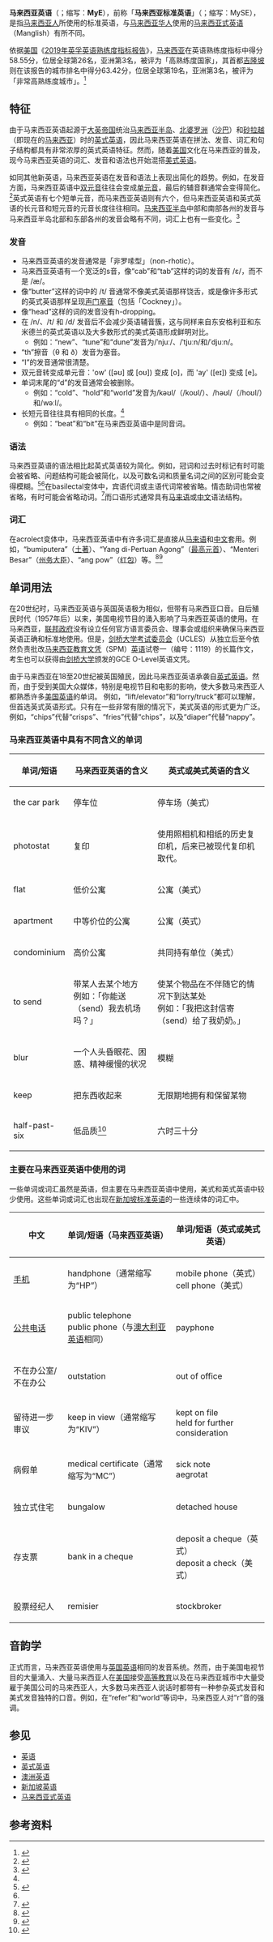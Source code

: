 {{主条目消歧义|本条目介绍的是「'''马来西亚英语'''」（MyE）。关于从马来西亚英语延伸出的非标准英语变种，请见：'''[[马来西亚式英语|马来西亚式英语]]'''（Manglish）}}
{{Infobox language
| name           = 马来西亚英语
| nativename     = Malaysian English (MyE)
| pronunciation  = <!--原始名稱的 IPA 發音-->
| states         = {{flag|Malaysia}}
| latd =  | latm = | latNS = <!-- 緯度 degree/min/dir-->
| longd = | longm = | longEW = <!-- 經度 deg/min/dir-->
| speakers       = <!--語言的使用者人數-->
| date           = <!--統計語言的使用者人數的日期-->
| ref            = 
| iso1           = <!--語言的 ISO 639-1 代碼-->
| iso2           = <!--語言的 ISO 639-2 代碼-->
| iso2b          = <!--語言的 ISO 639-2 參考書目學代碼-->
| iso2t          = <!--語言的 ISO 639-2 術語代碼-->
| iso3           = <!--語言的 ISO 639-3 代碼-->
| iso3text       = <!--ISO 639-3 代碼说明-->
| iso5           = <!--語言的 ISO 639-5 代碼-->
| iso5text       = <!--ISO 639-5 代碼说明-->
| isoexception   = dialect
| glotto         = 
| glottoname     = 
| glottofoot     = 
| glottorefname  = 
| guthrie        = 
| lingua         = 
| lingua_re f    = 
| ietf           = en-MY
| familycolor    = Indo-European
| fam2           = [[日耳曼语族|日耳曼语族]]
| fam3           = [[西日耳曼語支|西日耳曼語支]]
| fam4           = [[因格沃内语|因格沃内语]]
| fam5           = [[盎格鲁-弗里斯兰语组|盎格鲁-弗里斯兰语组]]
| fam6           = [[古英语|古英语]]
| fam7           = [[英语|英语]]
| fam8           = [[英式英语|英式英语]]
| script         = <!--代表語言的書寫系統-->
| standards      = <!--語言的標準音-->
| nation         = <!--用此語言當作官方語言國家的列表-->
| agency         = 
| lc1            = <!--第一種方言的語言代碼-->
| ld1            = <!--第一種方言的名稱-->
| ll1            = <!--第一種方言的條目名稱-->
| signers        = <!--遷數本語言的人數-->
| setting        = <!--語言的使用-->
| imagecaption   = <!--圖片的簡單描述-->
| image          = <!--[[File:圖片名稱.png|center]]-->
| map            = [[File:Location_Malaysia_ASEAN.svg|center]]]]
| notice         = IPA
}}

'''马来西亚英语'''（{{lang-en|Malaysian English}}；缩写：'''MyE'''），前称「'''马来西亚标准英语'''」（{{lang-en|Malaysian Standard English}}；缩写：MySE），是指[[马来西亚人|马来西亚人]]所使用的标准英语，与[[马来西亚华人|马来西亚华人]]使用的[[马来西亚式英语|马来西亚式英语]]（Manglish）有所不同。

依据[[美国|美国]]《[[英孚英语水平指数|2019年英孚英语熟练度指标报告]]》，[[马来西亚|马来西亚]]在英语熟练度指标中得分58.55分，位居全球第26名，亚洲第3名，被评为「高熟练度国家」，其首都[[吉隆坡|吉隆坡]]则在该报告的城市排名中得分63.42分，位居全球第19名，亚洲第3名，被评为「非常高熟练度城市」。<ref>{{cite web|url=https://www.ef.com/assetscdn/WIBIwq6RdJvcD9bc8RMd/legacy/__/~/media/centralefcom/epi/downloads/full-reports/v9/ef-epi-2019-english.pdf|title=2019 EF English Proficiency Index|publisher=EF Education First Ltd|website=www.ef.com}}</ref>

== 特征 ==
由于马来西亚英语起源于[[大英帝国|大英帝国]]统治[[马来西亚半岛|马来西亚半岛]]、[[北婆罗洲|北婆罗洲]]（[[沙巴|沙巴]]）和[[砂拉越|砂拉越]]（即现在的[[马来西亚|马来西亚]]）时的[[英式英语|英式英语]]，因此马来西亚英语在拼法、发音、词汇和句子结构都具有非常浓厚的英式英语特征。然而，随着[[美国|美国]]文化在马来西亚的普及，现今马来西亚英语的词汇、发音和语法也开始混搭[[美式英语|美式英语]]。

如同其他新英语，马来西亚英语在发音和语法上表现出简化的趋势。例如，在发音方面，马来西亚英语中[[双元音|双元音]]往往会变成[[单元音|单元音]]，最后的辅音群通常会变得简化。<ref name="yamaguchi">{{cite book |url= https://books.google.com/books?id=juAzDwAAQBAJ&pg=PA12 |title=English in Malaysia: Current Use and Status |editor=Toshiko Yamaguchi |editor2=David Deterding |pages=12–13 |isbn=9789004314306 |publisher=Brill |date=2016-04-07 }}</ref>英式英语有七个短单元音，而马来西亚英语则有六个，但马来西亚英语和英式英语的长元音和短元音的元音长度往往相同。[[马来西亚半岛|马来西亚半岛]]中部和南部各州的发音与马来西亚半岛北部和东部各州的发音会略有不同，词汇上也有一些变化。<ref name="hashim2">{{cite book |url=https://books.google.com/books?id=ngPPJtDJ3gwC&pg=PT70 |title=English in Southeast Asia: Features, Policy and Language in Use |author=Azirah Hashim |author2=Rachel Tan |editor=Ee Ling Low |editor2=Azirah Hashim |pages=57–59 |publisher=John Benjamins Publishing Company |date=2012-01-24|isbn= 978-9027249029 }}</ref>

=== 发音 ===
* 马来西亚英语的发音通常是「非罗嗦型」（non-rhotic）。
* 马来西亚英语有一个宽泛的s音，像“cab”和“tab”这样的词的发音有 /ɛ/，而不是 /æ/。
* 像“butter”这样的词中的 /t/ 音通常不像美式英语那样饶舌，或是像许多形式的英式英语那样呈现[[声门塞音|声门塞音]]（包括「Cockney」）。
* 像“head”这样的词的发音没有h-dropping。
* 在 /n/、/t/ 和 /d/ 发音后不会减少英语辅音簇，这与同样来自东安格利亚和东米德兰的英式英语以及大多数形式的美式英语形成鲜明对比。
** 例如：“new”、“tune”和“dune”发音为/ˈnjuː/、/ˈtjuːn/和/ˈdjuːn/。
* “th”擦音（θ 和 ð）发音为塞音。
* “I”的发音通常很清楚。
* 双元音转变成单元音：'ow' ([əʊ] 或 [oʊ]) 变成 [o]，而 'ay' ([eɪ]) 变成 [e]。
* 单词末尾的“d”的发音通常会被删除。
** 例如：“cold”、“hold”和“world”发音为/kəʊl/（/koʊl/）、/həʊl/（/hoʊl/）和/wəːl/。
* 长短元音往往具有相同的长度。<ref name="hashim2"/>
** 例如：“beat”和“bit”在马来西亚英语中是同音词。

=== 语法 ===
马来西亚英语的语法相比起英式英语较为简化。例如，冠词和过去时标记有时可能会被省略、问题结构可能会被简化，以及可数名词和质量名词之间的区别可能会变得模糊。<ref name="sung">{{cite book |url=https://books.google.com/books?id=EvCmBgAAQBAJ&pg=PA208 |title=Conditions for English Language Teaching and Learning in Asia |editor=Kiwan Sung |editor2=Bernard Spolsk |pages=208–209 |date=2015-01-28 |publisher= Cambridge Scholars Publishing |isbn=9781443872928}}</ref><ref name="yamaguchi"/>在basilectal变体中，宾语代词或主语代词常被省略。情态助词也常被省略，有时可能会省略动词。<ref name="hashim">{{cite book |url=https://books.google.com/books?id=ngPPJtDJ3gwC&pg=PT76 |title=English in Southeast Asia: Features, Policy and Language in Use|author=Azirah Hashim |author2=Rachel Tan |editor=Ee Ling Low |editor2=Azirah Hashim |pages=62–65 |publisher=John Benjamins Publishing Company |date=2012-01-24|isbn= 978-9027249029}}</ref>而口语形式通常具有[[马来语|马来语]]或[[中文|中文]]语法结构。

=== 词汇 ===
在acrolect变体中，马来西亚英语中有许多词汇是直接从[[马来语|马来语]]和[[中文|中文]]套用。例如，“bumiputera”（[[土著|土著]]）、“Yang di-Pertuan Agong”（[[最高元首|最高元首]]）、“Menteri Besar”（[[马来西亚州务大臣和首席部长|州务大臣]]）、“ang pow”（[[红包|红包]]）等。<ref name="ISRN">{{cite journal |title=The Many Faces of Malaysian English |author=Jantmary Thirusanku |author2=Melor Md. Yunus |journal = ISRN Education|volume= 2012 |pages=1–14 |date=2012 |doi=10.5402/2012/138928 |doi-access=free }}</ref><ref name="Bernama.com">{{cite web |url=http://www.bernama.com/bernama/v5/newsgeneral.php?id=474426|title= Najib chairs 108th Meeting of Mentaris Besar and Chief Ministers|archive-url=https://web.archive.org/web/20110629140240/http://www.bernama.com/bernama/v5/newsgeneral.php?id=474426 |archive-date=2011-06-29 |work=Bernama – Malaysian National News Agency|url-status=dead}}</ref>

== 单词用法 ==
在20世纪时，马来西亚英语与英国英语极为相似，但带有马来西亚口音。自后殖民时代（1957年后）以来，美国电视节目的涌入影响了马来西亚英语的使用。在马来西亚，[[马来西亚联邦政府|联邦政府]]没有设立任何官方语言委员会、理事会或组织来确保马来西亚英语正确和标准地使用。但是，[[剑桥大学考试委员会|剑桥大学考试委员会]]（UCLES）从独立后至今依然负责批改[[马来西亚教育文凭|马来西亚教育文凭]]（SPM）[[英语|英语]]试卷一（编号：1119）的长篇作文，考生也可以获得由[[剑桥大学|剑桥大学]]颁发的GCE O-Level英语文凭。

由于马来西亚在18至20世纪被英国殖民，因此马来西亚英语承袭自[[英式英语|英式英语]]。然而，由于受到美国大众媒体，特别是电视节目和电影的影响，使大多数马来西亚人都熟悉许多[[美国英语|美国英语]]的单词。 例如，“lift/elevator”和“lorry/truck”都可以理解，但首选英式英语形式。只有在一些非常有限的情况下，美式英语的形式更为广泛。例如，“chips”代替“crisps”、“fries”代替“chips”，以及“diaper”代替“nappy”。

=== 马来西亚英语中具有不同含义的单词 ===
{| class="wikitable"
|-
! 单词/短语
! 马来西亚英语的含义
! 英式或美式英语的含义
|-
| the car park
| 停车位
| 停车场（美式）
|-
| photostat
| 复印
| 使用照相机和相纸的历史复印机，后来已被现代复印机取代。
|-
| flat
| 低价公寓
| 公寓（美式）
|-
| apartment
| 中等价位的公寓
| 公寓（英式）
|-
| condominium
| 高价公寓
| 共同持有单位（美式）
|-
| to send
| 带某人去某个地方<br />例如：「你能送（send）我去机场吗？」
| 使某个物品在不伴随它的情况下到达某处<br />例如：「我把这封信寄（send）给了我奶奶。」
|-
| blur
| 一个人头昏眼花、困惑、精神缓慢的状况
| 模糊
|-
| keep
| 把东西收起来
| 无限期地拥有和保留某物
|-
| half-past-six
| 低品质<ref>{{Cite web|url=https://www.nst.com.my/opinion/letters/2018/07/392816/staying-clear-half-past-six-conundrum|title=Staying clear of the half-past-six conundrum | New Straits Times|first=DATUK ABU BAKAR ABDUL|last=HAMID|date=2018-07-21|website=NST Online}}</ref>
| 六时三十分
|}

=== 主要在马来西亚英语中使用的词 ===
一些单词或词汇虽然是英语，但主要在马来西亚英语中使用，美式和英式英语中较少使用。这些单词或词汇也出现在[[新加坡英语|新加坡标准英语]]的一些连续体的词汇中。

{| class="wikitable"
|-
! 中文
! 单词/短语（马来西亚英语）
! 单词/短语（英式或美式英语）
|-
| [[手机|手机]]
| handphone（通常缩写为“HP”）
| mobile phone（英式）<br />cell phone（美式）
|-
| [[公共电话|公共电话]]
| public telephone<br />public phone（与[[澳大利亚英语|澳大利亚英语]]相同）
| payphone
|-
| 不在办公室/不在办公
| outstation
| out of office
|-
| 留待进一步审议
| keep in view（通常缩写为“KIV”）
| kept on file<br />held for further consideration
|-
| 病假单
| medical certificate（通常缩写为“MC”）
| sick note<br />aegrotat
|-
| 独立式住宅
| bungalow
| detached house
|-
| 存支票
| bank in a cheque
| deposit a cheque（英式）<br />deposit a check（美式）
|-
| 股票经纪人
| remisier
| stockbroker
|}

== 音韵学 ==
正式而言，马来西亚英语使用与[[英国英语|英国英语]]相同的发音系统。然而，由于美国电视节目的大量涌入、大量马来西亚人在[[美国|美国]]接受[[高等教育|高等教育]]以及在马来西亚城市中大量受雇于美国公司的马来西亚人，大多数马来西亚人说话时都带有一种参杂英式发音和美式发音独特的口音。例如，在“refer”和“world”等词中，马来西亚人对“r”音的强调。

== 参见 ==
{{Portal|马来西亚}}
* [[英语|英语]]
* [[英式英语|英式英语]]
* [[澳洲英语|澳洲英语]]
* [[新加坡英语|新加坡英语]]
* [[马来西亚式英语|马来西亚式英语]]

== 参考资料 ==
{{reflist}}